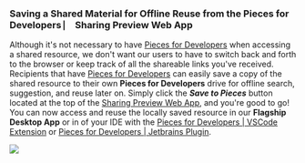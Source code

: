 ### Saving a Shared Material for Offline Reuse from the Pieces for Developers ⎸ Sharing Preview Web App
Although it's not necessary to have <a href="{{ links.website.home }}">Pieces for Developers</a> when accessing a shared resource, we don't want our users to have to switch back and forth to the browser or keep track of all the shareable links you've received.
Recipients that have <a href="{{ links.website.home }}">Pieces for Developers</a> can easily save a copy of the shared resource to their own **Pieces for Developers** drive for offline search, suggestion, and reuse later on.
Simply click the **_Save to Pieces_** button located at the top of the <a href="{{ links.internal.personalized_link_sharing.single_click_link_sharing }}">Sharing Preview Web App</a>, and you're good to go! You can now access and reuse the locally saved resource in our **Flagship Desktop App** or in of your IDE with the <a href="{{ links.extensions.vscode }}">Pieces for Developers | VSCode Extension</a> or <a href="{{ links.website.jetbrains }}">Pieces for Developers | Jetbrains Plugin</a>.


![](https://storage.googleapis.com/pieces_static_resources/vs_code_marketplace/GIFs/SAVE_FROM_WEB)
